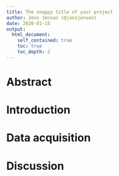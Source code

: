 ```yaml
---
title: The snappy title of your project
author: Jens Jensen (@jensjensen)
date: 2020-01-15
output:
  html_document:
    self_contained: true
    toc: true
    toc_depth: 2
---
```


# Abstract

# Introduction

# Data acquisition

# Discussion